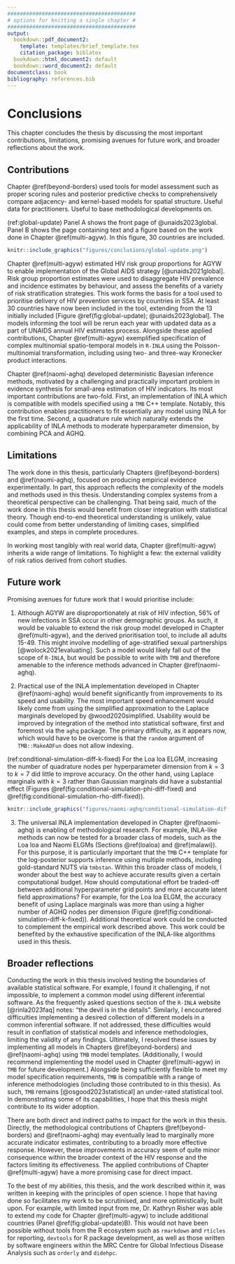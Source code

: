 ```yaml
---
#########################################
# options for knitting a single chapter #
#########################################
output:
  bookdown::pdf_document2:
    template: templates/brief_template.tex
    citation_package: biblatex
  bookdown::html_document2: default
  bookdown::word_document2: default
documentclass: book
bibliography: references.bib
---
```


# Conclusions {#conclusions}
\adjustmtc
\markboth{Conclusions}{}
<!-- For PDF output, include these two LaTeX commands after unnumbered chapter headings, otherwise the mini table of contents and the running header will show the previous chapter -->

<!-- JWE: Minor corrections often involve (1) fixing typos, (2) clarifying things, (3) elaborating on the contributions to science and implications of the PhD in the conclusions chapter [by far the most common point of examiner feedback] -->

This chapter concludes the thesis by discussing the most important contributions, limitations, promising avenues for future work, and broader reflections about the work.

## Contributions

Chapter \@ref(beyond-borders) used tools for model assessment such as proper scoring rules and posterior predictive checks to comprehensively compare adjacency- and kernel-based models for spatial structure.
Useful data for practitioners.
Useful to base methodological developments on.

(ref:global-update) Panel A shows the front page of @unaids2023global. Panel B shows the page containing text and a figure based on the work done in Chapter \@ref(multi-agyw). In this figure, 30 countries are included.

```r
knitr::include_graphics("figures/conclusions/global-update.png")
```

Chapter \@ref(multi-agyw) estimated HIV risk group proportions for AGYW to enable implementation of the Global AIDS strategy [@unaids2021global].
Risk group proportion estimates were used to disaggregate HIV prevalence and incidence estimates by behaviour, and assess the benefits of a variety of risk stratification strategies.
This work forms the basis for a tool used to prioritise delivery of HIV prevention services by countries in SSA.
At least 30 countries have now been included in the tool, extending from the 13 initially included [Figure \@ref(fig:global-update); @unaids2023global].
The models informing the tool will be rerun each year with updated data as a part of UNAIDS annual HIV estimates process.
Alongside these applied contributions, Chapter \@ref(multi-agyw) exemplified specification of complex multinomial spatio-temporal models in `R-INLA` using the Poisson-multinomial transformation, including using two- and three-way Kronecker product interactions.

Chapter \@ref(naomi-aghq) developed deterministic Bayesian inference methods, motivated by a challenging and practically important problem in evidence synthesis for small-area estimation of HIV indicators.
Its most important contributions are two-fold.
First, an implementation of INLA which is compatible with models specified using a `TMB` C++ template.
Notably, this contribution enables practitioners to fit essentially any model using INLA for the first time.
Second, a quadrature rule which naturally extends the applicability of INLA methods to moderate hyperparameter dimension, by combining PCA and AGHQ.

## Limitations

The work done in this thesis, particularly Chapters \@ref(beyond-borders) and \@ref(naomi-aghq), focused on producing empirical evidence experimentally.
In part, this approach reflects the complexity of the models and methods used in this thesis.
Understanding complex systems from a theoretical perspective can be challenging.
That being said, much of the work done in this thesis would benefit from closer integration with statistical theory.
Though end-to-end theoretical understanding is unlikely, value could come from better understanding of limiting cases, simplified examples, and steps in complete procedures.

In working most tangibly with real world data, Chapter \@ref(multi-agyw) inherits a wide range of limitations.
To highlight a few:
the external validity of risk ratios derived from cohort studies.

## Future work

Promising avenues for future work that I would prioritise include:

1. Although AGYW are disproportionately at risk of HIV infection, 56% of new infections in SSA occur in other demographic groups.
As such, it would be valuable to extend the risk group model developed in Chapter \@ref(multi-agyw), and the derived prioritisation tool, to include all adults 15-49.
This might involve modelling of age-stratified sexual partnerships [@wolock2021evaluating].
Such a model would likely fall out of the scope of `R-INLA`, but would be possible to write with `TMB` and therefore amenable to the inference methods advanced in Chapter \@ref(naomi-aghq).

2. Practical use of the INLA implementation developed in Chapter \@ref(naomi-aghq) would benefit significantly from improvements to its speed and usability.
The most important speed enhancement would likely come from using the simplified approximation to the Laplace marginals developed by @wood2020simplified.
Usability would be improved by integration of the method into statistical software, first and foremost via the `aghq` package.
The primary difficulty, as it appears now, which would have to be overcome is that the `random` argument of `TMB::MakeADFun` does not allow indexing.

(ref:conditional-simulation-diff-k-fixed) For the Loa loa ELGM, increasing the number of quadrature nodes per hyperparameter dimension from $k = 3$ to $k = 7$ did little to improve accuracy. On the other hand, using Laplace marginals with $k = 3$ rather than Gaussian marginals did have a substantial effect (Figures \@ref(fig:conditional-simulation-phi-diff-fixed) and \@ref(fig:conditional-simulation-rho-diff-fixed)).

```r
knitr::include_graphics("figures/naomi-aghq/conditional-simulation-diff-k-fixed.png")
```

3. The universal INLA implementation developed in Chapter \@ref(naomi-aghq) is enabling of methodological research.
For example, INLA-like methods can now be tested for a broader class of models, such as the Loa loa and Naomi ELGMs (Sections \@ref(loaloa) and \@ref(malawi)).
For this purpose, it is particularly important that the `TMB` C++ template for the log-posterior supports inference using multiple methods, including gold-standard NUTS via `tmbstan`.
Within this broader class of models, I wonder about the best way to achieve accurate results given a certain computational budget.
How should computational effort be traded-off between additional hyperparameter grid points and more accurate latent field approximations?
For example, for the Loa loa ELGM, the accuracy benefit of using Laplace marginals was more than using a higher number of AGHQ nodes per dimension (Figure \@ref(fig:conditional-simulation-diff-k-fixed)).
Additional theoretical work could be conducted to complement the empirical work described above.
This work could be benefited by the exhaustive specification of the INLA-like algorithms used in this thesis.

## Broader reflections

Conducting the work in this thesis involved testing the boundaries of available statistical software.
For example, I found it challenging, if not impossible, to implement a common model using different inferential software.
As the frequently asked questions section of the `R-INLA` website [@rinla2023faq] notes: "the devil is in the details".
Similarly, I encountered difficulties implementing a desired collection of different models in a common inferential software.
If not addressed, these difficulties would result in conflation of statistical models and inference methodologies, limiting the validity of any findings.
Ultimately, I resolved these issues by implementing all models in Chapters \@ref(beyond-borders) and \@ref(naomi-aghq) using `TMB` model templates.
(Additionally, I would recommend implementing the model used in Chapter \@ref(multi-agyw) in `TMB` for future development.)
Alongside being sufficiently flexible to meet my model specification requirements, `TMB` is compatible with a range of inference methodologies (including those contributed to in this thesis).
As such, `TMB` remains [@osgood2023statistical] an under-rated statistical tool.
In demonstrating some of its capabilities, I hope that this thesis might contribute to its wider adoption.

There are both direct and indirect paths to impact for the work in this thesis.
Directly, the methodological contributions of Chapters \@ref(beyond-borders) and \@ref(naomi-aghq) may eventually lead to marginally more accurate indicator estimates, contributing to a broadly more effective response.
However, these improvements in accuracy seem of quite minor consequence within the broader context of the HIV response and the factors limiting its effectiveness.
The applied contributions of Chapter \@ref(multi-agyw) have a more promising case for direct impact.

To the best of my abilities, this thesis, and the work described within it, was written in keeping with the principles of open science.
I hope that having done so facilitates my work to be scrutinised, and more optimistically, built upon.
For example, with limited input from me, Dr. Kathryn Risher was able to extend my code for Chapter \@ref(multi-agyw) to include additional countries (Panel \@ref(fig:global-update)B).
This would not have been possible without tools from the R ecosystem such as `rmarkdown` and `rticles` for reporting, `devtools` for R package development, as well as those written by software engineers within the MRC Centre for Global Infectious Disease Analysis such as `orderly` and `didehpc`.

<!-- Aims for HIV response going forward, and the surveillance capabilities needed to meet them. -->
<!-- Greater reliance on routine health system data. -->
<!-- It is not recommended to include HIV testing in nationally representative household surveys in low (<2%) HIV prevalence settings [@world2005guidelines]. -->
<!-- Patient-level HIV data systems [@world2017consolidated] and case-based surveillance (CBS). -->
<!-- Integration of HIV services with other health programs and strengthening of health systems. -->
